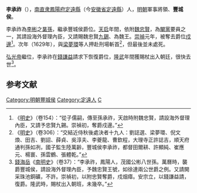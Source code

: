 '''李承祚'''（{{bd|16世纪||1645年||}}），[[南直隶|南直隶]][[鳳陽府|鳳陽府]][[定遠縣|定遠縣]]（今[[安徽省|安徽省]][[定遠縣|定遠縣]]）人，[[明朝|明朝]]軍事將領、'''豐城侯'''。

李承祚為[[李彬_(明将领)|李彬]]之[[晜孫|晜孫]]，繼承豐城侯爵位。[[天启_(明朝)|天启]]年間，依附[[魏忠賢|魏忠賢]]，為[[閹黨|閹黨]]要員之一，其請設海外督理內臣，又請賜魏忠賢[[九錫|九錫]]、為魏王。[[崇禎|崇禎]]元年，被奪去爵位[[戍邊|戍邊]]<ref>《[[明史|明史]]》（卷154）：“從子儒嗣，傳至孫承祚，天啟時附魏忠賢，請設海外督理內臣，又請予忠賢九錫。崇禎初，奪爵戍邊。”</ref>。次年（1629年），與[[梁夢環|梁夢環]]等人押赴刑場斬首<ref>《[[明史|明史]]》（卷306）：“交結近侍秋後處決者十九人：劉誌選、梁夢環、倪文煥、田吉、劉詔、薛貞、吳淳夫、李夔龍、曹欽程，大理寺正許誌吉，順天府通判孫如冽，國子監生陸萬齡，豐城侯李承祚，都督田爾耕、許顯純、崔應元、楊寰、孫雲鶴、張體乾。”</ref>，但最後並未處死。

[[弘光帝|弘光帝]]繼位，李承祚在[[錢謙益|錢謙益]]請求下恢復爵位，[[隆武|隆武]]年間獲賜杖出入朝廷，很快去世<ref>[[錢海岳|錢海岳]]《[[南明史_(錢海岳)|南明史]]》（卷37）：“李承祚，鳳陽人，茂國公彬八世孫。萬曆時，襲爵豐城侯，請設海外督理內臣，予魏忠賢王號，如徐達兩公世爵之例。又請開采珠池銅礦，不許。崇禎初，以附忠賢奪爵，戍烟瘴。安宗立，以錢謙益請，復爵。隆武時，賜杖出入朝班，未幾卒。”</ref>。

==参考文献==
{{wikisource|明史/卷154}}
{{Reflist}}

{{明朝人物小作品}}

{{DEFAULTSORT:L}}
[[Category:明朝豐城侯|Category:明朝豐城侯]]
[[Category:定遠人|Category:定遠人]]
[[Category:李姓|C]]